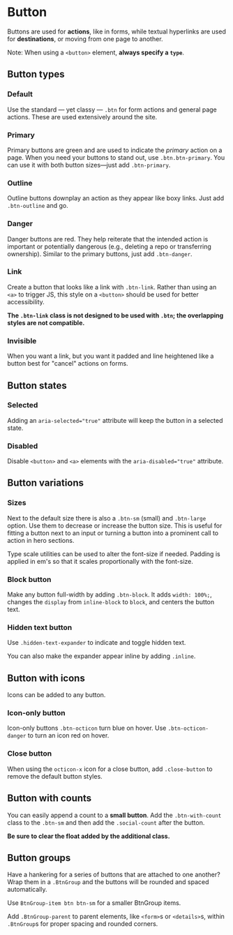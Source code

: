 

<Meta title="Deprecated/Button" />

# Button

Buttons are used for **actions**, like in forms, while textual hyperlinks are used for **destinations**, or moving from one page to another.

Note: When using a `<button>` element, **always specify a `type`**.

## Button types

### Default

Use the standard — yet classy — `.btn` for form actions and general page actions. These are used extensively around the site.

<Story story={ButtonStories.Default} />

### Primary

Primary buttons are green and are used to indicate the _primary_ action on a page. When you need your buttons to stand out, use `.btn.btn-primary`. You can use it with both button sizes—just add `.btn-primary`.

<Story story={ButtonStories.Primary} />

### Outline

Outline buttons downplay an action as they appear like boxy links. Just add `.btn-outline` and go.

<Story story={ButtonStories.Outline} />

### Danger

Danger buttons are red. They help reiterate that the intended action is important or potentially dangerous (e.g., deleting a repo or transferring ownership). Similar to the primary buttons, just add `.btn-danger`.

<Story story={ButtonStories.Danger} />

### Link

Create a button that looks like a link with `.btn-link`. Rather than using an `<a>` to trigger JS, this style on a `<button>` should be used for better accessibility.

**The `.btn-link` class is not designed to be used with `.btn`; the overlapping styles are not compatible.**

<Story story={ButtonStories.Link} />

### Invisible

When you want a link, but you want it padded and line heightened like a button best for "cancel" actions on forms.

<Story story={ButtonStories.Invisible} />

## Button states

### Selected

Adding an `aria-selected="true"` attribute will keep the button in a selected state.

<Story story={ButtonStories.Selected} />

### Disabled

Disable `<button>` and `<a>` elements with the `aria-disabled="true"` attribute.

<Story story={ButtonStories.Disabled} />

## Button variations

### Sizes

Next to the default size there is also a `.btn-sm` (small) and `.btn-large` option. Use them to decrease or increase the button size. This is useful for fitting a button next to an input or turning a button into a prominent call to action in hero sections.

Type scale utilities can be used to alter the font-size if needed. Padding is applied in em's so that it scales proportionally with the font-size.

<Story story={ButtonStories.Sizes} />

### Block button

Make any button full-width by adding `.btn-block`. It adds `width: 100%;`, changes the `display` from `inline-block` to `block`, and centers the button text.

<Story story={ButtonStories.Block} />

### Hidden text button

Use `.hidden-text-expander` to indicate and toggle hidden text.

<Story story={ButtonStories.HiddenText} />

You can also make the expander appear inline by adding `.inline`.

## Button with icons

Icons can be added to any button.

<Story story={ButtonStories.WithIcons} />

### Icon-only button

Icon-only buttons `.btn-octicon` turn blue on hover. Use `.btn-octicon-danger` to turn an icon red on hover.

<Story story={ButtonStories.IconOnly} />

### Close button

When using the `octicon-x` icon for a close button, add `.close-button` to remove the default button styles.

<Story story={ButtonStories.CloseButton} />

## Button with counts

You can easily append a count to a **small button**. Add the `.btn-with-count` class to the `.btn-sm` and then add the `.social-count` after the button.

**Be sure to clear the float added by the additional class.**

<Story story={ButtonStories.ButtonWithCounts} />

## Button groups

Have a hankering for a series of buttons that are attached to one another? Wrap them in a `.BtnGroup` and the buttons will be rounded and spaced automatically.

<Story story={ButtonStories.ButtonGroup} />

Use `BtnGroup-item btn btn-sm` for a smaller BtnGroup items.

<Story story={ButtonStories.ButtonGroupSmall} />

Add `.BtnGroup-parent` to parent elements, like `<form>`s or `<details>`s, within `.BtnGroup`s for proper spacing and rounded corners.

<Story story={ButtonStories.ButtonGroupParent} />

